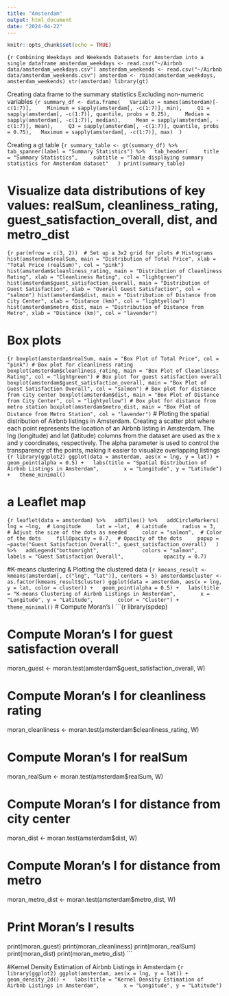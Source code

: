 ---
title: "Amsterdam"
output: html_document
date: "2024-04-22"
---

```{r setup, include=FALSE}
knitr::opts_chunk$set(echo = TRUE)
```
```{r
Combining Weekdays and Weekends Datasets for Amsterdam into a single dataframe
amsterdam_weekdays <- read.csv("~/Airbnb data/amsterdam_weekdays.csv")
amsterdam_weekends <- read.csv("~/Airbnb data/amsterdam_weekends.csv")
amsterdam <- rbind(amsterdam_weekdays, amsterdam_weekends)
str(amsterdam)
library(gt)
```

Creating data frame to  the summary statistics
Excluding non-numeric variables
```{r
summary_df <- data.frame(
  Variable = names(amsterdam)[-c(1:7)],  
  Minimum = sapply(amsterdam[, -c(1:7)], min),  
  Q1 = sapply(amsterdam[, -c(1:7)], quantile, probs = 0.25),  
  Median = sapply(amsterdam[, -c(1:7)], median),  
  Mean = sapply(amsterdam[, -c(1:7)], mean),  
  Q3 = sapply(amsterdam[, -c(1:7)], quantile, probs = 0.75),
  Maximum = sapply(amsterdam[, -c(1:7)], max) 
)
```

Creating a gt table
```{r
summary_table <- gt(summary_df) %>%
  tab_spanner(label = "Summary Statistics") %>%
  tab_header(
    title = "Summary Statistics",
    subtitle = "Table displaying summary statistics for Amsterdam dataset"
  )
print(summary_table)
```

# Visualize data distributions of key values: realSum, cleanliness_rating, guest_satisfaction_overall, dist, and metro_dist

```{r
par(mfrow = c(3, 2))  # Set up a 3x2 grid for plots
# Histograms
hist(amsterdam$realSum, main = "Distribution of Total Price", xlab = "Total Price (realSum)", col = "pink")
hist(amsterdam$cleanliness_rating, main = "Distribution of Cleanliness Rating", xlab = "Cleanliness Rating", col = "lightgreen")
hist(amsterdam$guest_satisfaction_overall, main = "Distribution of Guest Satisfaction", xlab = "Overall Guest Satisfaction", col = "salmon")
hist(amsterdam$dist, main = "Distribution of Distance from City Center", xlab = "Distance (km)", col = "lightyellow")
hist(amsterdam$metro_dist, main = "Distribution of Distance from Metro", xlab = "Distance (km)", col = "lavender")
```

# Box plots
```{r
boxplot(amsterdam$realSum, main = "Box Plot of Total Price", col = "pink")
# Box plot for cleanliness rating
boxplot(amsterdam$cleanliness_rating, main = "Box Plot of Cleanliness Rating", col = "lightgreen")
# Box plot for guest satisfaction overall
boxplot(amsterdam$guest_satisfaction_overall, main = "Box Plot of Guest Satisfaction Overall", col = "salmon")
# Box plot for distance from city center
boxplot(amsterdam$dist, main = "Box Plot of Distance from City Center", col = "lightyellow")
# Box plot for distance from metro station
boxplot(amsterdam$metro_dist, main = "Box Plot of Distance from Metro Station", col = "lavender")
```
# Ploting the spatial distribution of Airbnb listings in Amsterdam. Creating a scatter plot where each point represents the location of an Airbnb listing in Amsterdam. The lng (longitude) and lat (latitude) columns from the dataset are used as the x and y coordinates, respectively. The alpha parameter is used to control the transparency of the points, making it easier to visualize overlapping listings
```{r
library(ggplot2)
ggplot(data = amsterdam, aes(x = lng, y = lat)) +
  geom_point(alpha = 0.5) +
  labs(title = "Spatial Distribution of Airbnb Listings in Amsterdam",
       x = "Longitude", y = "Latitude") +
  theme_minimal()
  ```
 

# a Leaflet map
```{r
leaflet(data = amsterdam) %>%
  addTiles() %>%
  addCircleMarkers(
    lng = ~lng,  # Longitude
    lat = ~lat,  # Latitude
    radius = 3,  # Adjust the size of the dots as needed
    color = "salmon",  # Color of the dots
    fillOpacity = 0.7,  # Opacity of the dots
    popup = ~paste("Guest Satisfaction Overall:", guest_satisfaction_overall)
  ) %>%
  addLegend("bottomright", 
            colors = "salmon", 
            labels = "Guest Satisfaction Overall",
            opacity = 0.7)
            ```
            
#K-means clustering & Plotting the clustered data
```{r
kmeans_result <- kmeans(amsterdam[, c("lng", "lat")], centers = 5)
amsterdam$cluster <- as.factor(kmeans_result$cluster)
ggplot(data = amsterdam, aes(x = lng, y = lat, color = cluster)) +
  geom_point(alpha = 0.5) +
  labs(title = "K-means Clustering of Airbnb Listings in Amsterdam",
       x = "Longitude", y = "Latitude",
       color = "Cluster") +
  theme_minimal()
```
# Compute Moran's I
```{r
library(spdep)

# Compute Moran's I for guest satisfaction overall
moran_guest <- moran.test(amsterdam$guest_satisfaction_overall, W)

# Compute Moran's I for cleanliness rating
moran_cleanliness <- moran.test(amsterdam$cleanliness_rating, W)

# Compute Moran's I for realSum
moran_realSum <- moran.test(amsterdam$realSum, W)

# Compute Moran's I for distance from city center
moran_dist <- moran.test(amsterdam$dist, W)

# Compute Moran's I for distance from metro
moran_metro_dist <- moran.test(amsterdam$metro_dist, W)

# Print Moran's I results
print(moran_guest)
print(moran_cleanliness)
print(moran_realSum)
print(moran_dist)
print(moran_metro_dist)
```


#Kernel Density Estimation of Airbnb Listings in Amsterdam
```{r
library(ggplot2)
ggplot(amsterdam, aes(x = lng, y = lat)) +
  geom_density_2d() +
  labs(title = "Kernel Density Estimation of Airbnb Listings in Amsterdam",
       x = "Longitude", y = "Latitude")
       ```


